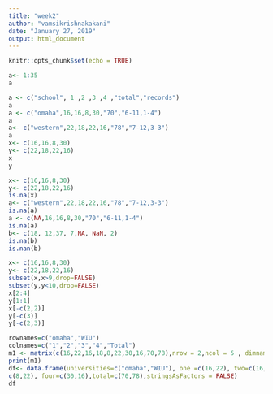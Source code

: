 ```yaml
---
title: "week2"
author: "vamsikrishnakakani"
date: "January 27, 2019"
output: html_document
---
```


```r
knitr::opts_chunk$set(echo = TRUE)
```

```r
a<- 1:35
a
```

```r
a <- c("school", 1 ,2 ,3 ,4 ,"total","records")
a
a <- c("omaha",16,16,8,30,"70","6-11,1-4")
a
a<- c("western",22,18,22,16,"78","7-12,3-3")
a
x<- c(16,16,8,30)
y<- c(22,18,22,16)
x
y
```

```r
x<- c(16,16,8,30)
y<- c(22,18,22,16)
is.na(x)
a<- c("western",22,18,22,16,"78","7-12,3-3")
is.na(a)
a <- c(NA,16,16,8,30,"70","6-11,1-4")
is.na(a)
b<- c(18, 12,37, 7,NA, NaN, 2)
is.na(b)
is.nan(b)

```

```r
x<- c(16,16,8,30)
y<- c(22,18,22,16)
subset(x,x>9,drop=FALSE)
subset(y,y<10,drop=FALSE)
x[2:4]
y[1:1]
x[-c(2,2)]
y[-c(3)]
y[-c(2,3)]
```

```r
rownames=c("omaha","WIU")
colnames=c("1","2","3","4","Total")
m1 <- matrix(c(16,22,16,18,8,22,30,16,70,78),nrow = 2,ncol = 5 , dimnames = list(rownames, colnames))
print(m1)
df<- data.frame(universities=c("omaha","WIU"), one =c(16,22), two=c(16,18), three=
c(8,22), four=c(30,16),total=c(70,78),stringsAsFactors = FALSE)
df
```
